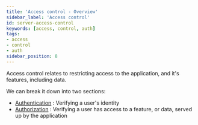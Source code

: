 ```yaml
---
title: 'Access control - Overview'
sidebar_label: 'Access control'
id: server-access-control
keywords: [access, control, auth]
tags:
- access
- control
- auth
sidebar_position: 8
---
```


Access control relates to restricting access to the application, and it's features, including data.

We can break it down into two sections:

- [Authentication](/develop/server-capabilities/access-control/authentication/) : Verifying a user's identity
- [Authorization](/develop/server-capabilities/access-control/authorization/) : Verifying a user has access to a feature, or data, served up by the application
